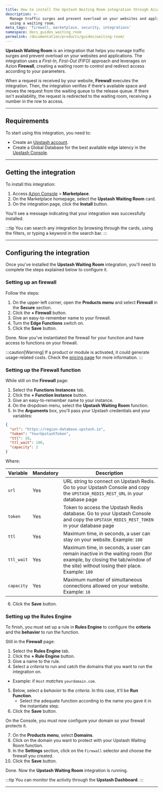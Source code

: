 ```yaml
---
title: How to install the Upstash Waiting Room integration through Azion Marketplace
description: >-
  Manage traffic surges and prevent overload on your websites and applications
  using a waiting room.
meta_tags: 'firewall, marketplace, security, integrations'
namespace: docs_guides_waiting_room
permalink: /documentation/products/guides/waiting-room/
---
```




**Upstash Waiting Room** is an integration that helps you manage traffic surges and prevent overload on your websites and applications. The integration uses a *First-In, First-Out (FIFO)* approach and leverages on Azion **Firewall**, creating a waiting room to control and redirect access according to your parameters.

When a request is received by your website, **Firewall** executes the integration. Then, the integration verifies if there's available space and moves the request from the waiting queue to the release queue. If there isn't availability, the request is redirected to the waiting room, receiving a number in the row to access.

---

## Requirements

To start using this integration, you need to:

- Create an [Upstash account](https://console.upstash.com/login).
- Create a Global Database for the best available edge latency in the [Upstash Console](https://console.upstash.com/).

---

## Getting the integration

To install this integration:

1. Access [Azion Console](/en/documentation/products/guides/how-to-access-azion-console/) > **Marketplace**.
2. On the Marketplace homepage, select the **Upstash Waiting Room** card.
3. On the integration page, click the **Install** button.

You'll see a message indicating that your integration was successfully installed.

:::tip
You can search any integration by browsing through the cards, using the filters, or typing a keyword in the search bar.
:::

---

## Configuring the integration

Once you've installed the **Upstash Waiting Room** integration, you'll need to complete the steps explained below to configure it.

### Setting up an firewall

Follow the steps:

1. On the upper-left corner, open the **Products menu** and select **Firewall** in the **Secure** section.
2. Click the **+ Firewall** button.
3. Give an easy-to-remember name to your firewall.
4. Turn the **Edge Functions** switch on.
5. Click the **Save** button.

Done. Now you've instantiated the firewall for your function and have access to functions on your firewall.

:::caution[Warning]
If a product or module is activated, it could generate usage-related costs. Check the [pricing page](/en/documentation/products/pricing/) for more information.
:::

### Setting up the Firewall function

While still on the **Firewall** page:

1. Select the **Functions Instances** tab.
2. Click the **+ Function Instance** button.
3. Give an easy-to-remember name to your instance.
4. On the dropdown menu, select the **Upstash Waiting Room** function.
5. In the **Arguments** box, you'll pass your Upstash credentials and your variables:

```json
{
  "url": "https://region-database.upstash.io",
  "token": "YourUpstashToken",
  "ttl": 10,
  "ttl_wait": 180,
  "capacity": 2
}
```

Where:

| Variable | Mandatory | Description |
| ---- | ---- | ---- |
| `url` | Yes | URL string to connect on Upstash Redis. Go to your Upstash Console and copy the `UPSTASH_REDIS_REST_URL` in your database page |
| `token` | Yes | Token to access the Upstash Redis database. Go to your Upstash Console and copy the `UPSTASH_REDIS_REST_TOKEN` in your database page |
| `ttl` | Yes | Maximum time, in seconds, a user can stay on your website. Example: `180` |
| `ttl_wait` | Yes | Maximum time, in seconds, a user can remain inactive in the waiting room (for example, by closing the tab/window of the site) without losing their place. Example: `180` |
| `capacity` | Yes | Maximum number of simultaneous connections allowed on your website. Example: `10` |

6. Click the **Save** button.

### Setting up the Rules Engine

To finish, you must set up a rule in **Rules Engine** to configure the **criteria** and the **behavior** to run the function.

Still in the **Firewall** page:

1. Select the **Rules Engine** tab.
2. Click the **+ Rule Engine** button.
3. Give a name to the rule.
4. Select a *criteria* to run and catch the domains that you want to run the integration on.
  - Example: if `Host` *matches* `yourdomain.com`.
5. Below, select a *behavior* to the *criteria*. In this case, it'll be **Run Function**. 
    - Select the adequate function according to the name you gave it in the instantiate step.
6. Click the **Save** button.

On the Console, you must now configure your domain so your firewall protects it.

7. On the **Products menu**, select **Domains**.
8. Click on the domain you want to protect with your Upstash Waiting Room function.
9. In the **Settings** section, click on the `Firewall` selector and choose the firewall you created.
10. Click the **Save** button.

Done. Now the **Upstash Waiting Room** integration is running.

:::tip
You can monitor the activity through the **Upstash Dashboard**.
:::

---
